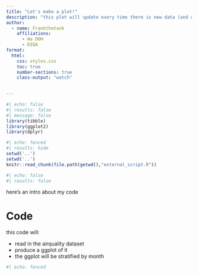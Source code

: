 ```yaml
---
title: "Let's make a plot!"
description: "this plot will update every time there is new data (and whenever the github action runs)"
author: 
  - name: Frankthetank
    affiliations: 
      - Wa DOH
      - DIQA
format: 
  html: 
    css: styles.css
    toc: true
    number-sections: true
    class-output: "watch"

    
---
```

```r
#| echo: false
#| results: false
#| message: false
library(tibble)
library(ggplot2)
library(dplyr)
```

```r
#| echo: fenced
#| results: hide
setwd('..')
setwd('..')
knitr::read_chunk(file.path(getwd(),"external_script.R"))

```

```r
#| echo: false
#| results: false

```


here's an intro about my code

# Code

this code will:

-   read in the airquality dataset
-   produce a ggplot of it
-   the ggplot will be stratified by month


```r
#| echo: fenced

```


